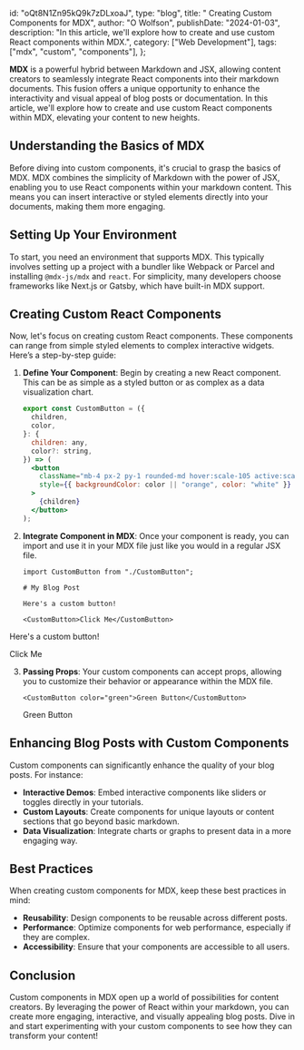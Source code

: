   id: "oQt8N1Zn95kQ9k7zDLxoaJ",
  type: "blog",
  title: " Creating Custom Components for MDX",
  author: "O Wolfson",
  publishDate: "2024-01-03",
  description:
    "In this article, we'll explore how to create and use custom React components within MDX.",
  category: ["Web Development"],
  tags: ["mdx", "custom", "components"],
};


**MDX** is a powerful hybrid between Markdown and JSX, allowing content creators to seamlessly integrate React components into their markdown documents. This fusion offers a unique opportunity to enhance the interactivity and visual appeal of blog posts or documentation. In this article, we'll explore how to create and use custom React components within MDX, elevating your content to new heights.

## Understanding the Basics of MDX

Before diving into custom components, it's crucial to grasp the basics of MDX. MDX combines the simplicity of Markdown with the power of JSX, enabling you to use React components within your markdown content. This means you can insert interactive or styled elements directly into your documents, making them more engaging.

## Setting Up Your Environment

To start, you need an environment that supports MDX. This typically involves setting up a project with a bundler like Webpack or Parcel and installing `@mdx-js/mdx` and `react`. For simplicity, many developers choose frameworks like Next.js or Gatsby, which have built-in MDX support.

## Creating Custom React Components

Now, let's focus on creating custom React components. These components can range from simple styled elements to complex interactive widgets. Here’s a step-by-step guide:

1. **Define Your Component**: Begin by creating a new React component. This can be as simple as a styled button or as complex as a data visualization chart.

   ```jsx
   export const CustomButton = ({
     children,
     color,
   }: {
     children: any,
     color?: string,
   }) => (
     <button
       className="mb-4 px-2 py-1 rounded-md hover:scale-105 active:scale-95 transition-transform"
       style={{ backgroundColor: color || "orange", color: "white" }}
     >
       {children}
     </button>
   );
   ```

2. **Integrate Component in MDX**: Once your component is ready, you can import and use it in your MDX file just like you would in a regular JSX file.

   ```mdx
   import CustomButton from "./CustomButton";

   # My Blog Post

   Here's a custom button!

   <CustomButton>Click Me</CustomButton>
   ```

Here's a custom button!

<CustomButton>Click Me</CustomButton>

3. **Passing Props**: Your custom components can accept props, allowing you to customize their behavior or appearance within the MDX file.

   ```mdx
   <CustomButton color="green">Green Button</CustomButton>
   ```

   <CustomButton color="green">Green Button</CustomButton>

## Enhancing Blog Posts with Custom Components

Custom components can significantly enhance the quality of your blog posts. For instance:

- **Interactive Demos**: Embed interactive components like sliders or toggles directly in your tutorials.
- **Custom Layouts**: Create components for unique layouts or content sections that go beyond basic markdown.
- **Data Visualization**: Integrate charts or graphs to present data in a more engaging way.

## Best Practices

When creating custom components for MDX, keep these best practices in mind:

- **Reusability**: Design components to be reusable across different posts.
- **Performance**: Optimize components for web performance, especially if they are complex.
- **Accessibility**: Ensure that your components are accessible to all users.

## Conclusion

Custom components in MDX open up a world of possibilities for content creators. By leveraging the power of React within your markdown, you can create more engaging, interactive, and visually appealing blog posts. Dive in and start experimenting with your custom components to see how they can transform your content!
